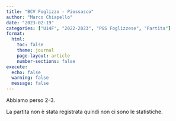 ```yaml
---
title: "BCV Foglizzo - Piossasco"
author: "Marco Chiapello"
date: "2023-02-19"
categories: ["U14F", "2022-2023", "PGS Foglizzese", "Partita"]
format:
  html:
    toc: false
    theme: journal
    page-layout: article
    number-sections: false
execute: 
  echo: false
  warning: false
  message: false
---
```


Abbiamo perso 2-3.

La partita non è stata registrata quindi non ci sono le statistiche.